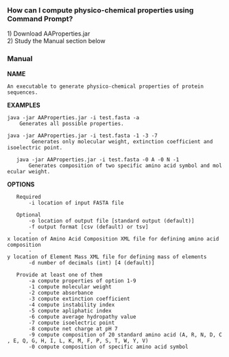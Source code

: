 === How can I compute physico-chemical properties using Command Prompt? ===

1) Download AAProperties.jar<br>
2) Study the Manual section below<br>

=== Manual ===
<b>NAME</b>
	<pre>An executable to generate physico-chemical properties of protein sequences.</pre>

<b>EXAMPLES</b>
	<pre>java -jar AAProperties.jar -i test.fasta -a
	Generates all possible properties.</pre>

	<pre>java -jar AAProperties.jar -i test.fasta -1 -3 -7
		Generates only molecular weight, extinction coefficient and isoelectric point.</pre>

	java -jar AAProperties.jar -i test.fasta -0 A -0 N -1
		Generates composition of two specific amino acid symbol and molecular weight.

<b>OPTIONS</b>
	Required
		-i location of input FASTA file

	Optional
		-o location of output file [standard output (default)]
		-f output format [csv (default) or tsv]
		-x location of Amino Acid Composition XML file for defining amino acid composition
		-y location of Element Mass XML file for defining mass of elements
		-d number of decimals (int) [4 (default)]

	Provide at least one of them
		-a compute properties of option 1-9
		-1 compute molecular weight
		-2 compute absorbance
		-3 compute extinction coefficient
		-4 compute instability index
		-5 compute apliphatic index
		-6 compute average hydropathy value
		-7 compute isoelectric point
		-8 compute net charge at pH 7
		-9 compute composition of 20 standard amino acid (A, R, N, D, C, E, Q, G, H, I, L, K, M, F, P, S, T, W, Y, V)
		-0 compute composition of specific amino acid symbol